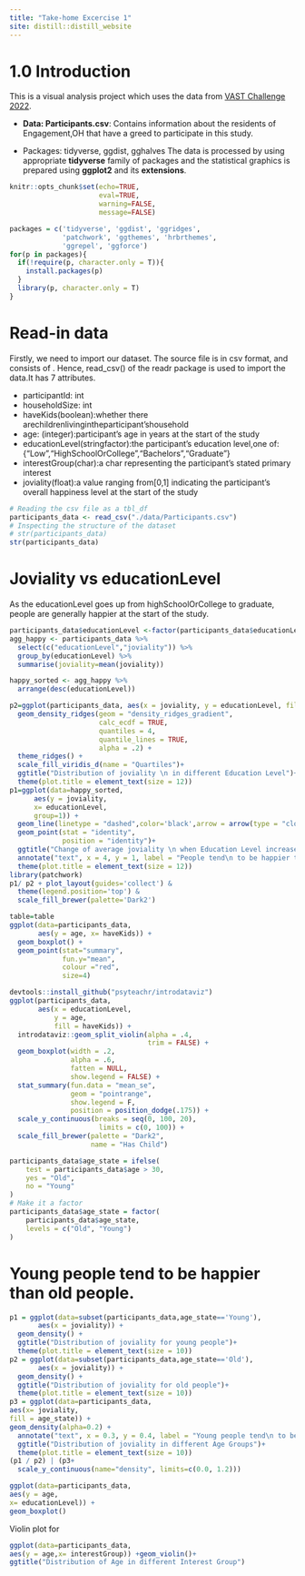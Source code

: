 ```yaml
---
title: "Take-home Excercise 1"
site: distill::distill_website
---
```

# 1.0 Introduction

This is a visual analysis project which uses the data from [VAST Challenge 2022](https://vast-challenge.github.io/2022/). 

- **Data: Participants.csv**: Contains information about the residents of Engagement,OH that have a greed to participate in this study.

- Packages: tidyverse, ggdist, gghalves
The data is processed by using appropriate **tidyverse** family of packages and the statistical graphics is prepared using **ggplot2** and its **extensions**.

```r
knitr::opts_chunk$set(echo=TRUE,
                      eval=TRUE,
                      warning=FALSE,
                      message=FALSE)
```

```r
packages = c('tidyverse', 'ggdist', 'ggridges',
             'patchwork', 'ggthemes', 'hrbrthemes',
             'ggrepel', 'ggforce')
for(p in packages){
  if(!require(p, character.only = T)){
    install.packages(p)
  }
  library(p, character.only = T)
}
```

# Read-in data

Firstly, we need to import our dataset. The source file is in csv format, and consists of . Hence, read_csv() of the readr package is used to import the data.It has 7 attributes.

- participantId: int
- householdSize: int
- haveKids(boolean):whether there arechildrenlivingintheparticipant’shousehold
- age: (integer):participant’s age in years at the start of the study 
- educationLevel(stringfactor):the participant’s education level,one of: {"Low","HighSchoolOrCollege","Bachelors","Graduate"}
- interestGroup(char):a char representing the participant’s stated primary interest
- joviality(float):a value ranging from[0,1] indicating the participant’s overall happiness level at the start of the study
```r
# Reading the csv file as a tbl_df
participants_data <- read_csv("./data/Participants.csv")
# Inspecting the structure of the dataset
# str(participants_data)
str(participants_data)
```

# Joviality vs educationLevel
As the educationLevel goes up from highSchoolOrCollege to graduate, people are generally happier at the start of the study.
```r
participants_data$educationLevel <-factor(participants_data$educationLevel,ordered=TRUE,levels=c('Low','HighSchoolOrCollege',"Bachelors","Graduate"))
agg_happy <- participants_data %>% 
  select(c("educationLevel","joviality")) %>%
  group_by(educationLevel) %>% 
  summarise(joviality=mean(joviality))

happy_sorted <- agg_happy %>%
  arrange(desc(educationLevel))

p2=ggplot(participants_data, aes(x = joviality, y = educationLevel, fill = educationLevel)) +
  geom_density_ridges(geom = "density_ridges_gradient", 
                      calc_ecdf = TRUE,
                      quantiles = 4, 
                      quantile_lines = TRUE,
                      alpha = .2) +
  theme_ridges() + 
  scale_fill_viridis_d(name = "Quartiles")+
  ggtitle("Distribution of joviality \n in different Education Level")+
  theme(plot.title = element_text(size = 12))
p1=ggplot(data=happy_sorted,
      aes(y = joviality,
      x= educationLevel,
      group=1)) +
  geom_line(linetype = "dashed",color='black',arrow = arrow(type = "closed"))+
  geom_point(stat = "identity",
             position = "identity")+
  ggtitle("Change of average joviality \n when Education Level increase")+
  annotate("text", x = 4, y = 1, label = "People tend\n to be happier to study with higher education level \n at the start of the study",size=3,color='#4682B4') + 
  theme(plot.title = element_text(size = 12))
library(patchwork)
p1/ p2 + plot_layout(guides='collect') & 
  theme(legend.position='top') &
  scale_fill_brewer(palette='Dark2')
```

```r
table=table
ggplot(data=participants_data, 
       aes(y = age, x= haveKids)) + 
  geom_boxplot() + 
  geom_point(stat="summary", 
             fun.y="mean", 
             colour ="red", 
             size=4)
```

```r
devtools::install_github("psyteachr/introdataviz")
ggplot(participants_data, 
       aes(x = educationLevel, 
           y = age, 
           fill = haveKids)) + 
  introdataviz::geom_split_violin(alpha = .4, 
                                  trim = FALSE) + 
  geom_boxplot(width = .2, 
               alpha = .6, 
               fatten = NULL, 
               show.legend = FALSE) + 
  stat_summary(fun.data = "mean_se", 
               geom = "pointrange", 
               show.legend = F, 
               position = position_dodge(.175)) + 
  scale_y_continuous(breaks = seq(0, 100, 20), 
                      limits = c(0, 100)) + 
  scale_fill_brewer(palette = "Dark2", 
                    name = "Has Child")

```

```r
participants_data$age_state = ifelse(
    test = participants_data$age > 30,
    yes = "Old",
    no = "Young"
)
# Make it a factor
participants_data$age_state = factor(
    participants_data$age_state,
    levels = c("Old", "Young")
)
```

# Young people tend to be happier than old people.
```r
p1 = ggplot(data=subset(participants_data,age_state=='Young'), 
       aes(x = joviality)) + 
  geom_density() +
  ggtitle("Distribution of joviality for young people")+
  theme(plot.title = element_text(size = 10))
p2 = ggplot(data=subset(participants_data,age_state=='Old'), 
       aes(x = joviality)) + 
  geom_density() +
  ggtitle("Distribution of joviality for old people")+
  theme(plot.title = element_text(size = 10))
p3 = ggplot(data=participants_data,
aes(x= joviality,
fill = age_state)) +
geom_density(alpha=0.2) +
  annotate("text", x = 0.3, y = 0.4, label = "Young people tend\n to be happier",size=3,color='#4682B4') + 
  ggtitle("Distribution of joviality in different Age Groups")+
  theme(plot.title = element_text(size = 10))
(p1 / p2) | (p3+
  scale_y_continuous(name="density", limits=c(0.0, 1.2)))
```


```r
ggplot(data=participants_data,
aes(y = age,
x= educationLevel)) +
geom_boxplot()
```
Violin plot for 
```r
ggplot(data=participants_data,
aes(y = age,x= interestGroup)) +geom_violin()+
ggtitle("Distribution of Age in different Interest Group")
```